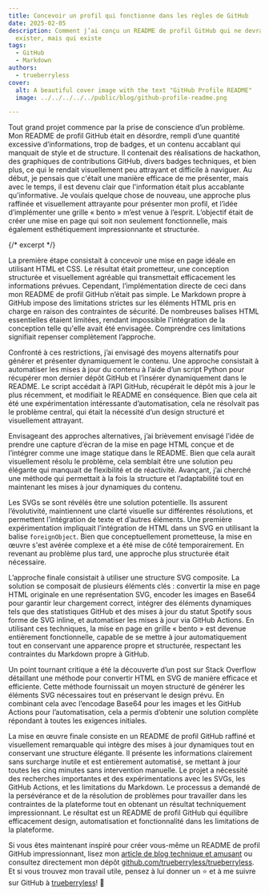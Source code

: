 ```yaml
---
title: Concevoir un profil qui fonctionne dans les règles de GitHub
date: 2025-02-05
description: Comment j’ai conçu un README de profil GitHub qui ne devrait pas
  exister, mais qui existe
tags:
  - GitHub
  - Markdown
authors:
  - trueberryless
cover:
  alt: A beautiful cover image with the text "GitHub Profile README"
  image: ../../../../../public/blog/github-profile-readme.png

---
```


Tout grand projet commence par la prise de conscience d’un problème. Mon README de profil GitHub était en désordre, rempli d’une quantité excessive d’informations, trop de badges, et un contenu accablant qui manquait de style et de structure. Il contenait des réalisations de hackathon, des graphiques de contributions GitHub, divers badges techniques, et bien plus, ce qui le rendait visuellement peu attrayant et difficile à naviguer. Au début, je pensais que c'était une manière efficace de me présenter, mais avec le temps, il est devenu clair que l'information était plus accablante qu'informative. Je voulais quelque chose de nouveau, une approche plus raffinée et visuellement attrayante pour présenter mon profil, et l’idée d’implémenter une grille « bento » m’est venue à l’esprit. L’objectif était de créer une mise en page qui soit non seulement fonctionnelle, mais également esthétiquement impressionnante et structurée.

{/* excerpt */}

La première étape consistait à concevoir une mise en page idéale en utilisant HTML et CSS. Le résultat était prometteur, une conception structurée et visuellement agréable qui transmettait efficacement les informations prévues. Cependant, l’implémentation directe de ceci dans mon README de profil GitHub n’était pas simple. Le Markdown propre à GitHub impose des limitations strictes sur les éléments HTML pris en charge en raison des contraintes de sécurité. De nombreuses balises HTML essentielles étaient limitées, rendant impossible l'intégration de la conception telle qu'elle avait été envisagée. Comprendre ces limitations signifiait repenser complètement l’approche.

Confronté à ces restrictions, j’ai envisagé des moyens alternatifs pour générer et présenter dynamiquement le contenu. Une approche consistait à automatiser les mises à jour du contenu à l’aide d’un script Python pour récupérer mon dernier dépôt GitHub et l’insérer dynamiquement dans le README. Le script accédait à l’API GitHub, récupérait le dépôt mis à jour le plus récemment, et modifiait le README en conséquence. Bien que cela ait été une expérimentation intéressante d’automatisation, cela ne résolvait pas le problème central, qui était la nécessité d’un design structuré et visuellement attrayant.

Envisageant des approches alternatives, j’ai brièvement envisagé l’idée de prendre une capture d’écran de la mise en page HTML conçue et de l’intégrer comme une image statique dans le README. Bien que cela aurait visuellement résolu le problème, cela semblait être une solution peu élégante qui manquait de flexibilité et de réactivité. Avançant, j’ai cherché une méthode qui permettait à la fois la structure et l’adaptabilité tout en maintenant les mises à jour dynamiques du contenu.

Les SVGs se sont révélés être une solution potentielle. Ils assurent l’évolutivité, maintiennent une clarté visuelle sur différentes résolutions, et permettent l’intégration de texte et d’autres éléments. Une première expérimentation impliquait l’intégration de HTML dans un SVG en utilisant la balise `foreignObject`. Bien que conceptuellement prometteuse, la mise en œuvre s'est avérée complexe et a été mise de côté temporairement. En revenant au problème plus tard, une approche plus structurée était nécessaire.

L’approche finale consistait à utiliser une structure SVG composite. La solution se composait de plusieurs éléments clés : convertir la mise en page HTML originale en une représentation SVG, encoder les images en Base64 pour garantir leur chargement correct, intégrer des éléments dynamiques tels que des statistiques GitHub et des mises à jour du statut Spotify sous forme de SVG inline, et automatiser les mises à jour via GitHub Actions. En utilisant ces techniques, la mise en page en grille « bento » est devenue entièrement fonctionnelle, capable de se mettre à jour automatiquement tout en conservant une apparence propre et structurée, respectant les contraintes du Markdown propre à GitHub.

Un point tournant critique a été la découverte d’un post sur Stack Overflow détaillant une méthode pour convertir HTML en SVG de manière efficace et efficiente. Cette méthode fournissait un moyen structuré de générer les éléments SVG nécessaires tout en préservant le design prévu. En combinant cela avec l’encodage Base64 pour les images et les GitHub Actions pour l’automatisation, cela a permis d’obtenir une solution complète répondant à toutes les exigences initiales.

La mise en œuvre finale consiste en un README de profil GitHub raffiné et visuellement remarquable qui intègre des mises à jour dynamiques tout en conservant une structure élégante. Il présente les informations clairement sans surcharge inutile et est entièrement automatisé, se mettant à jour toutes les cinq minutes sans intervention manuelle. Le projet a nécessité des recherches importantes et des expérimentations avec les SVGs, les GitHub Actions, et les limitations du Markdown. Le processus a demandé de la persévérance et de la résolution de problèmes pour travailler dans les contraintes de la plateforme tout en obtenant un résultat techniquement impressionnant. Le résultat est un README de profil GitHub qui équilibre efficacement design, automatisation et fonctionnalité dans les limitations de la plateforme.

Si vous êtes maintenant inspiré pour créer vous-même un README de profil GitHub impressionnant, lisez mon [article de blog technique et amusant](/fr/blog/technically-impressive-github-profile-readme/) ou consultez directement mon dépôt [github.com/trueberryless/trueberryless](https://github.com/trueberryless/trueberryless/tree/7519c6f50094bdfd6fb47f610e6638ac8efdd6ad). Et si vous trouvez mon travail utile, pensez à lui donner un ⭐ et à me suivre sur GitHub à [trueberryless](https://github.com/trueberryless)! 🚀
